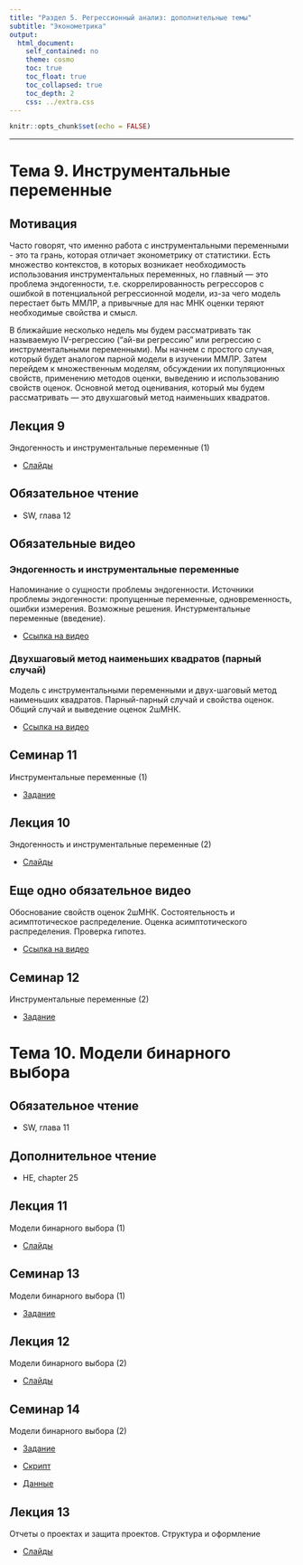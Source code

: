 ```yaml
---
title: "Раздел 5. Регрессионный анализ: дополнительные темы"
subtitle: "Эконометрика"
output:  
  html_document:  
    self_contained: no  
    theme: cosmo
    toc: true
    toc_float: true
    toc_collapsed: true
    toc_depth: 2
    css: ../extra.css
---
```


```r
knitr::opts_chunk$set(echo = FALSE)
```

---

# Тема 9. Инструментальные переменные

## Мотивация
Часто говорят, что именно работа с инструментальными переменными - это та грань, которая отличает эконометрику от статистики. Есть множество контекстов, в которых возникает необходимость использования инструментальных переменных, но главный --- это проблема эндогенности, т.е. скоррелированность регрессоров с ошибкой в потенциальной регрессионной модели, из-за чего модель перестает быть ММЛР, а привычные для нас МНК оценки теряют необходимые свойства и смысл. 

В ближайшие несколько недель мы будем рассматривать так называемую IV-регрессию (“ай-ви регрессию” или регрессию с инструментальными переменными). Мы начнем с простого случая, который будет аналогом парной модели в изучении ММЛР. Затем перейдем к множественным моделям, обсуждении их популяционных свойств, применению методов оценки, выведению и использованию свойств оценок. Основной метод оценивания, который мы будем рассматривать --- это двухшаговый метод наименьших квадратов.


## Лекция 9
Эндогенность и инструментальные переменные (1)

- [Слайды](lect09_IV.pdf)


## Обязательное чтение

- SW, глава 12


## Обязательные видео

### Эндогенность и инструментальные переменные
Напоминание о сущности проблемы эндогенности. Источники проблемы эндогенности: пропущенные переменные, одновременность, ошибки измерения. Возможные решения. Инстурментальные переменные (введение).

- [Ссылка на видео](https://drive.google.com/file/d/1BzQk1kP8gSODQ3fMNTvx2XecY5vEBig1/view)

### Двухшаговый метод наименьших квадратов (парный случай)
Модель с инструментальными переменными и двух-шаговый метод наименьших квадратов. Парный-парный случай и свойства оценок. Общий случай и выведение оценок 2шМНК.

- [Ссылка на видео](https://drive.google.com/file/d/10BEKLUZSiv60ePQsQ4TkE4LwAhvPmWop/view)

## Семинар 11
Инструментальные переменные (1)

- [Задание](sem11_IV.html)

## Лекция 10
Эндогенность и инструментальные переменные (2)

- [Слайды](lect10_IV2.pdf)

## Еще одно обязательное видео
Обоснование свойств оценок 2шМНК. Состоятельность и асимптотическое распределение. Оценка асимптотического распределения. Проверка гипотез.

- [Ссылка на видео](https://drive.google.com/file/d/1VeT0lL7CM2kar0ragGs6EYoFEIcN6wR5/view)

## Семинар 12
Инструментальные переменные (2)

- [Задание](sem12_IV2.html)


# Тема 10. Модели бинарного выбора

## Обязательное чтение
- SW, глава 11

## Дополнительное чтение
- HE, chapter 25

## Лекция 11
Модели бинарного выбора (1)

- [Слайды](lect11_bin.pdf)

## Семинар 13
Модели бинарного выбора (1)

- [Задание](sem13_bin.html)

## Лекция 12
Модели бинарного выбора (2)

- [Слайды](lect12_bin2.pdf)

## Семинар 14
Модели бинарного выбора (2)

- [Задание](sem14_bin2.html)

- [Скрипт](sem14_bin2.R)

- [Данные](datasets/default.csv)

## Лекция 13
Отчеты о проектах и защита проектов. Структура и оформление

- [Слайды](lect13_reports.pdf)